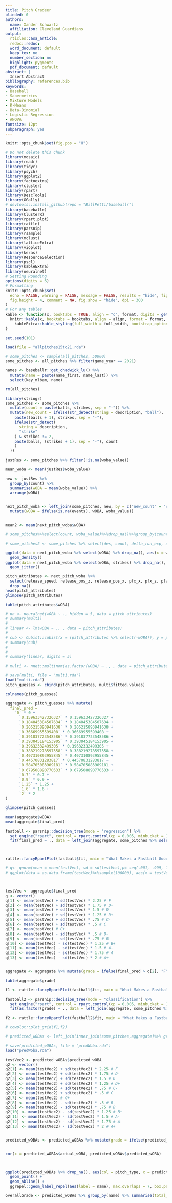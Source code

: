 ```yaml
---
title: Pitch Gradeer
blinded: 0
authors:
  name: Xander Schwartz
  affiliation: Cleveland Guardians
output:
  rticles::asa_article: 
  redoc::redoc: 
  word_document: default
  keep_tex: no
  number_section: no
  highlight: pygments
  pdf_document: default
abstract: |
  Insert Abstract
bibliography: references.bib
keywords:
- Baseball
- Sabermetrics
- Mixture Models
- K-Means
- Beta-Binomial
- Logistic Regression
- ANOVA
fontsize: 12pt
subparagraph: yes
---
```


```r
knitr::opts_chunk$set(fig.pos = "H")
```

```r
# Do not delete this chunk
library(mosaic)
library(readr)
library(tidyr)
library(psych)
library(ggplot2)
library(factoextra)
library(cluster)
library(rpart)
library(DescTools)
library(GGally)
# devtools::install_github(repo = "BillPetti/baseballr")
library(baseballr)
library(ClusterR)
library(rpart.plot)
library(rattle)
library(parsnip)
library(rsample)
library(mclust)
library(latticeExtra)
library(vioplot)
library(keras)
library(ResourceSelection)
library(pscl)
library(kableExtra)
library(neuralnet)
# Setting Rounding
options(digits = 6)
# Formatting
knitr::opts_chunk$set(
  echo = FALSE, warning = FALSE, message = FALSE, results = "hide", fig.width = 6,
  fig.height = 4, comment = NA, fig.show = "hide", dpi = 300
)
# For any tables
kable <- function(x, booktabs = TRUE, align = "c", format, digits = getOption("digits"), row.names = NA, col.names = NA, caption = NULL, label = NULL, format.args = list(), escape = TRUE, full_width = NULL, bootstrap_options = "basic", position = "center", latex_options = c("HOLD_position", "repeat_headers"), font_size = NULL, row_label_position = "l", ...) {
  knitr::kable(x, booktabs = booktabs, align = align, format = format, digits = digits, row.names = row.names, col.names = col.names, caption = caption, label = label, format.args = format.args, escape = escape, ...) %>%
    kableExtra::kable_styling(full_width = full_width, bootstrap_options = bootstrap_options, position = position, latex_options = latex_options, font_size = font_size, row_label_position = row_label_position, ...)
}

set.seed(101)
```

<!-- DATA READ IN -------------------------------------------------------------------------------->



```r
load(file = "allpitches15to21.rda")

# some_pitches <- sample(all_pitches, 50000)
some_pitches <- all_pitches %>% filter(game_year == 2021)

names <- baseballr::get_chadwick_lu() %>%
  mutate(name = paste(name_first, name_last)) %>%
  select(key_mlbam, name)

rm(all_pitches)
```


```r
library(stringr)
some_pitches <- some_pitches %>%
  mutate(count = paste(balls, strikes, sep = "-")) %>%
  mutate(new_count = ifelse(str_detect(string = description, "ball"),
    paste((balls + 1), strikes, sep = "-"),
    ifelse(str_detect(
      string = description,
      "strike"
    ) & strikes != 2,
    paste(balls, (strikes + 1), sep = "-"), count
    )
  ))

justRes <- some_pitches %>% filter(!is.na(woba_value))

mean_woba <- mean(justRes$woba_value)

new <- justRes %>%
  group_by(count) %>%
  summarise(wOBA = mean(woba_value)) %>%
  arrange(wOBA)


next_pitch_woba <- left_join(some_pitches, new, by = c("new_count" = "count")) %>%
  mutate(wOBA = ifelse(is.na(events), wOBA, woba_value))


mean2 <- mean(next_pitch_woba$wOBA)

# some_pitches%>%select(count, woba_value)%>%drop_na()%>%group_by(count)%>%summarise(woba_value=mean(woba_value_count))

# some_pitches2 <- some_pitches %>% select(des, count, delta_run_exp, description) %>% filter(is.na(delta_run_exp))
```

```r
ggplot(data = next_pitch_woba %>% select(wOBA) %>% drop_na(), aes(x = wOBA)) +
  geom_density()
ggplot(data = next_pitch_woba %>% select(wOBA, strikes) %>% drop_na(), aes(x = strikes, y = wOBA)) +
  geom_jitter()
```

```r
pitch_attributes <- next_pitch_woba %>%
  select(release_speed, release_pos_z, release_pos_x, pfx_x, pfx_z, plate_z, plate_x, vx0, vy0, vz0, sz_top, sz_bot, effective_speed, release_spin_rate, release_extension, spin_axis, wOBA) %>%
  drop_na()
head(pitch_attributes)
glimpse(pitch_attributes)

table(pitch_attributes$wOBA)
```


```r
# nn <- neuralnet(wOBA ~ ., hidden = 5, data = pitch_attributes)
# summary(multi)
#
# linear <- lm(wOBA ~ ., , data = pitch_attributes)
#
# cub <- Cubist::cubist(x = (pitch_attributes %>% select(-wOBA)), y = pitch_attributes$wOBA, committees = 5)
# summary(cub)
#
#
# summary(linear, digits = 5)
```


```r
# multi <- nnet::multinom(as.factor(wOBA) ~ ., , data = pitch_attributes)

# save(multi, file = "multi.rda")
load("multi.rda")
pitch_guesses <- cbind(pitch_attributes, multi$fitted.values)

colnames(pitch_guesses)

aggregate <- pitch_guesses %>% mutate(
  final_pred =
    `0` * 0 +
      `0.159633427326327` * 0.159633427326327 +
      `0.184045384507634` * 0.184045384507634 +
      `0.205215893941638` * 0.205215893941638 +
      `0.36669955599408` * 0.36669955599408 +
      `0.391837723548586` * 0.391837723548586 +
      `0.393045184153905` * 0.393045184153905 +
      `0.39632332499305` * 0.39632332499305 +
      `0.388219278597358` * 0.388219278597358 +
      `0.407310893955845` * 0.407310893955845 +
      `0.44570831283817` * 0.44570831283817 +
      `0.584705083909181` * 0.584705083909181 +
      `0.679508890770533` * 0.679508890770533 +
      `0.7` * 0.7 +
      `0.9` * 0.9 +
      `1.25` * 1.25 +
      `1.6` * 1.6 +
      `2` * 2
)

glimpse(pitch_guesses)

mean(aggregate$wOBA)
mean(aggregate$final_pred)
```




```r


fastball <- parsnip::decision_tree(mode = "regression") %>%
  set_engine("rpart", control = rpart.control(cp = 0.005, minbucket = 10, maxdepth = 10)) %>%
  fit(final_pred ~ ., data = left_join(aggregate, some_pitches %>% select(pitch_type, vx0, vy0)) %>% filter(pitch_type == "FF") %>% select(release_speed:wOBA, final_pred) %>% drop_na())



rattle::fancyRpartPlot(fastball$fit, main = "What Makes a Fastball Good")
```

```r
# q<- qnorm(mean = mean(testVec), sd = sd(testVec),p= seq(.001, .999, 1 / 13))
# ggplot(data = as.data.frame(testVec)%>%sample(100000), aes(x = testVec))+geom_density()



testVec <- aggregate$final_pred
q <- vector()
q[1] <- mean(testVec) + sd(testVec) * 2.25 # F
q[2] <- mean(testVec) + sd(testVec) * 1.75 # D-
q[3] <- mean(testVec) + sd(testVec) * 1.5 # D
q[4] <- mean(testVec) + sd(testVec) * 1.25 # D+
q[5] <- mean(testVec) + sd(testVec) * .75 # C-
q[6] <- mean(testVec) + sd(testVec) * .5 # C
q[7] <- mean(testVec) # C+
q[8] <- mean(testVec) - sd(testVec) * .5 # B-
q[9] <- mean(testVec) - sd(testVec) * .75 # B
q[10] <- mean(testVec) - sd(testVec) * 1.25 # B+
q[11] <- mean(testVec) - sd(testVec) * 1.5 # A-
q[12] <- mean(testVec) - sd(testVec) * 1.75 # A
q[13] <- mean(testVec) - sd(testVec) * 2 # A+


aggregate <- aggregate %>% mutate(grade = ifelse(final_pred > q[2], "F", ifelse(final_pred > q[3], "D-", ifelse(final_pred > q[4], "D", ifelse(final_pred > q[5], "D+", ifelse(final_pred > q[6], "C-", ifelse(final_pred > q[7], "C", ifelse(final_pred > q[8], "C+", ifelse(final_pred > q[9], "B-", ifelse(final_pred > q[10], "B", ifelse(final_pred > q[11], "B+", ifelse(final_pred > q[12], "A-", ifelse(final_pred > q[13], "A", "A+")))))))))))))

table(aggregate$grade)
```


```r

f1 <- rattle::fancyRpartPlot(fastball$fit, main = "What Makes a Fastball Good (wOBA)")

fastball2 <- parsnip::decision_tree(mode = "classification") %>%
  set_engine("rpart", control = rpart.control(cp = 0.005, minbucket = 10, maxdepth = 10)) %>%
  fit(as.factor(grade) ~ ., data = left_join(aggregate, some_pitches %>% select(pitch_type, vx0, vy0)) %>% filter(pitch_type == "FF") %>% select(release_speed:wOBA, grade,-pfx_z))

f2 <- rattle::fancyRpartPlot(fastball2$fit, main = "What Makes a Fastball Good (grades)")

# cowplot::plot_grid(f1,f2)
```

```r
# predicted_wOBAs <- left_join(inner_join(some_pitches,aggregate)%>% group_by(pitcher, pitch_type) %>% summarise(actual_wOBA = mean(wOBA), predicted_wOBA = mean(final_pred), pitch_count = n()),names, by = c("pitcher"="key_mlbam"))%>%mutate(differential = actual_wOBA-predicted_wOBA)%>%filter(pitch_count >= 100)

# save(predicted_wOBAs, file = "predWoba.rda")
load("predWoba.rda")
```


```r
testVec2 <- predicted_wOBAs$predicted_wOBA
q2 <- vector()
q2[1] <- mean(testVec2) + sd(testVec2) * 2.25 # F
q2[2] <- mean(testVec2) + sd(testVec2) * 1.75 # D-
q2[3] <- mean(testVec2) + sd(testVec2) * 1.5 # D
q2[4] <- mean(testVec2) + sd(testVec2) * 1.25 # D+
q2[5] <- mean(testVec2) + sd(testVec2) * .75 # C-
q2[6] <- mean(testVec2) + sd(testVec2) * .5 # C
q2[7] <- mean(testVec2) # C+
q2[8] <- mean(testVec2) - sd(testVec2) * .5 # B-
q2[9] <- mean(testVec2) - sd(testVec2) * .75 # B
q2[10] <- mean(testVec2) - sd(testVec2) * 1.25 # B+
q2[11] <- mean(testVec2) - sd(testVec2) * 1.5 # A-
q2[12] <- mean(testVec2) - sd(testVec2) * 1.75 # A
q2[13] <- mean(testVec2) - sd(testVec2) * 2 # A+


predicted_wOBAs <- predicted_wOBAs %>% mutate(grade = ifelse(predicted_wOBA > q2[2], "F", ifelse(predicted_wOBA > q2[3], "D-", ifelse(predicted_wOBA > q2[4], "D", ifelse(predicted_wOBA > q2[5], "D+", ifelse(predicted_wOBA > q2[6], "C-", ifelse(predicted_wOBA > q2[7], "C", ifelse(predicted_wOBA > q2[8], "C+", ifelse(predicted_wOBA > q2[9], "B-", ifelse(predicted_wOBA > q2[10], "B", ifelse(predicted_wOBA > q2[11], "B+", ifelse(predicted_wOBA > q2[12], "A-", ifelse(predicted_wOBA > q2[13], "A", "A+")))))))))))),gpa = ifelse(predicted_wOBA > q2[2], 0, ifelse(predicted_wOBA > q2[3], .7, ifelse(predicted_wOBA > q2[4], 1, ifelse(predicted_wOBA > q2[5], 1.3, ifelse(predicted_wOBA > q2[6], 1.6, ifelse(predicted_wOBA > q2[7], 2, ifelse(predicted_wOBA > q2[8], 2.3, ifelse(predicted_wOBA > q2[9], 2.6, ifelse(predicted_wOBA > q2[10], 3, ifelse(predicted_wOBA > q2[11], 3.3, ifelse(predicted_wOBA > q2[12], 3.6, ifelse(predicted_wOBA > q2[13], 4, 4.3)))))))))))))


cor(x = predicted_wOBAs$actual_wOBA, predicted_wOBAs$predicted_wOBA)



ggplot(predicted_wOBAs %>% drop_na(), aes(col = pitch_type, x = predicted_wOBA, y = actual_wOBA)) +
  geom_point() +
  geom_abline() +
  ggrepel::geom_label_repel(aes(label = name), max.overlaps = 7, box.padding = .1)
```

```r
overallGrade <- predicted_wOBAs %>% group_by(name) %>% summarise(total_pitch_count = sum(pitch_count), overall_gpa = sum(gpa*pitch_count)/total_pitch_count)
```

